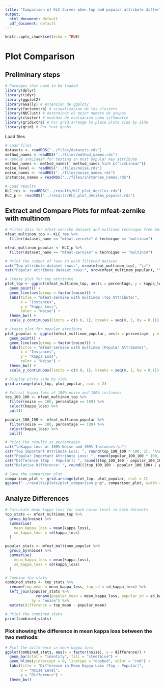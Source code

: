 ```yaml
---
title: "Comparison of KLC Curves when top and popular attribute differ"
output:
  html_document: default
  pdf_document: default
---
```


```r
knitr::opts_chunk$set(echo = TRUE)
```

# Plot Comparison

## Preliminary steps

```r
# Packages that need to be loaded
library(dplyr)
library(tidyr)
library(ggplot2)
library(GGally) # extensión de ggplot2
library(factoextra) # visualizacion de los clusters
library(NbClust) # determinar el mejor numero de grupos
library(cluster) # medidas de evaluacion como silhouette
library(gridExtra) # For grid.arrange to place plots side by side
library(grid) # For text grobs
```

Load files

```r
# Load files
datasets <- readRDS("../files/datasets.rds")
method_names = readRDS("../files/method_names.rds")
# Remove svmLinear for testing on most popular key attribute
method_names <- method_names[! method_names %in% c("svmLinear")]
noise_level <- readRDS("../files/noise.rds")
noise_names <- readRDS("../files/noise_names.rds")
instances_names = readRDS("../files/instances_names.rds")

# Load results
KLC_res <- readRDS("../results/KLC_plot_deciles.rds") 
KLC_p <- readRDS("../results/KLC_plot_deciles_popular.rds") 
```

## Extract and Compare Plots for mfeat-zernike with multinom

```r
# Filter data for mfeat-zernike dataset and multinom technique from both datasets
mfeat_multinom_top <- KLC_res %>%
  filter(dataset_name == "mfeat-zernike" & technique == "multinom")

mfeat_multinom_popular <- KLC_p %>%
  filter(dataset_name == "mfeat-zernike" & technique == "multinom")

# Print the number of rows in each filtered dataset
cat("Top attribute dataset rows:", nrow(mfeat_multinom_top), "\n")
cat("Popular attribute dataset rows:", nrow(mfeat_multinom_popular), "\n")
```

```r
# Create plot for top attribute
plot_top <- ggplot(mfeat_multinom_top, aes(x = percentage, y = kappa_loss, color = factor(noise))) +
  geom_point() +
  geom_line(aes(group = factor(noise))) +
  labs(title = "mfeat-zernike with multinom (Top Attribute)",
       x = "Instances", 
       y = "Kappa Loss", 
       color = "Noise") +
  theme_bw() +
  scale_y_continuous(limits = c(0.0, 1), breaks = seq(0, 1, by = 0.1))

# Create plot for popular attribute
plot_popular <- ggplot(mfeat_multinom_popular, aes(x = percentage, y = kappa_loss, color = factor(noise))) +
  geom_point() +
  geom_line(aes(group = factor(noise))) +
  labs(title = "mfeat-zernike with multinom (Popular Attribute)",
       x = "Instances", 
       y = "Kappa Loss", 
       color = "Noise") +
  theme_bw() +
  scale_y_continuous(limits = c(0.0, 1), breaks = seq(0, 1, by = 0.1))

# Display plots side by side
grid.arrange(plot_top, plot_popular, ncol = 2)

# Extract kappa loss at 100% noise and 100% instances
top_100_100 <- mfeat_multinom_top %>%
  filter(noise == 100, percentage == 100) %>%
  select(kappa_loss) %>%
  pull()

popular_100_100 <- mfeat_multinom_popular %>%
  filter(noise == 100, percentage == 100) %>%
  select(kappa_loss) %>%
  pull()

# Print the results as percentages
cat("\nKappa Loss at 100% Noise and 100% Instances:\n")
cat("Top Important Attribute Loss: ", round(top_100_100 * 100, 2), "%\n", sep = "")
cat("Popular Important Attribute Loss: ", round(popular_100_100 * 100, 2), "%\n", sep = "")
cat("Difference (Top - Popular): ", round((top_100_100 - popular_100_100) * 100, 2), " percentage points\n", sep = "")
cat("Relative Difference: ", round(((top_100_100 - popular_100_100) / popular_100_100) * 100, 2), "%\n", sep = "")
```

```r
# Save the comparison plot
comparison_plot <- grid.arrange(plot_top, plot_popular, ncol = 2)
ggsave("../results/plots/plot_comparison.png", comparison_plot, width = 40, height = 40, dpi = 600)
```

## Analyze Differences

```r
# Calculate mean kappa loss for each noise level in both datasets
top_stats <- mfeat_multinom_top %>%
  group_by(noise) %>%
  summarise(
    mean_kappa_loss = mean(kappa_loss),
    sd_kappa_loss = sd(kappa_loss)
  )

popular_stats <- mfeat_multinom_popular %>%
  group_by(noise) %>%
  summarise(
    mean_kappa_loss = mean(kappa_loss),
    sd_kappa_loss = sd(kappa_loss)
  )

# Combine the stats
combined_stats <- top_stats %>%
  rename(top_mean = mean_kappa_loss, top_sd = sd_kappa_loss) %>%
  left_join(popular_stats %>% 
              rename(popular_mean = mean_kappa_loss, popular_sd = sd_kappa_loss),
            by = "noise") %>%
  mutate(difference = top_mean - popular_mean)

# Print the combined stats
print(combined_stats)


```

### Plot showing the difference in mean kappa loss between the two methods:

```r
# Plot the difference in mean kappa loss
ggplot(combined_stats, aes(x = factor(noise), y = difference)) +
  geom_bar(stat = "identity", fill = "steelblue") +
  geom_hline(yintercept = 0, linetype = "dashed", color = "red") +
  labs(title = "Difference in Mean Kappa Loss (Top - Popular)",
       x = "Noise Level", 
       y = "Difference") +
  theme_bw()
```

